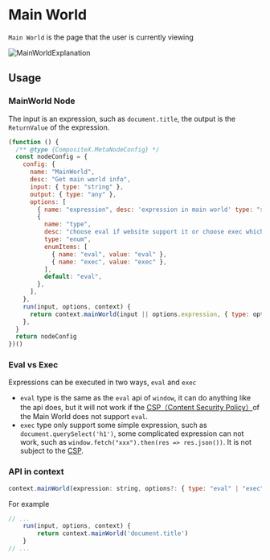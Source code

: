 # Main World

`Main World` is the page that the user is currently viewing

![MainWorldExplanation](/docs/main-world-explanation.png)

## Usage

### MainWorld Node

The input is an expression, such as `document.title`, the output is the `ReturnValue` of the expression.

```javascript
(function () {
  /** @type {CompositeX.MetaNodeConfig} */
  const nodeConfig = {
    config: {
      name: "MainWorld",
      desc: "Get main world info",
      input: { type: "string" },
      output: { type: "any" },
      options: [
        { name: "expression", desc: 'expression in main world' type: "string" },
        {
          name: "type",
          desc: "choose eval if website support it or choose exec which has limits",
          type: "enum",
          enumItems: [
            { name: "eval", value: "eval" },
            { name: "exec", value: "exec" },
          ],
          default: "eval",
        },
      ],
    },
    run(input, options, context) {
      return context.mainWorld(input || options.expression, { type: options.type })
    },
  }
  return nodeConfig
})()
```

### Eval vs Exec

Expressions can be executed in two ways, `eval` and `exec`

- `eval` type is the same as the `eval` api of `window`, it can do anything like the api does, but it will not work if the [CSP（Content Security Policy）](https://developer.mozilla.org/en-US/docs/Web/HTTP/CSP)of the Main World does not support `eval`.
- `exec` type only support some simple expression, such as `document.querySelect('h1')`, some complicated expression can not work, such as `window.fetch("xxx").then(res => res.json())`. It is not subject to the [CSP](https://developer.mozilla.org/en-US/docs/Web/HTTP/CSP).

### API in context

```javascript
context.mainWorld(expression: string, options?: { type: "eval" | "exec" })
```

For example

```javascript
// ...
    run(input, options, context) {
        return context.mainWorld('document.title')
    }
// ...
```
